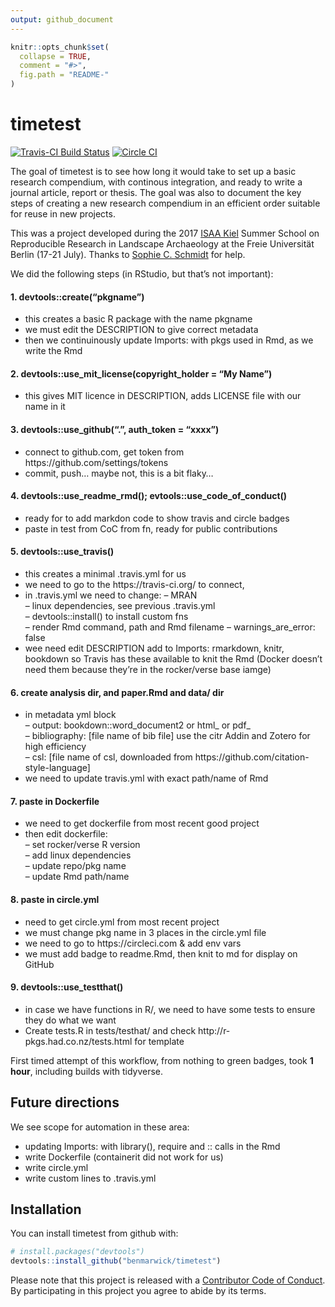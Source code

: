 ```yaml
---
output: github_document
---
```


<!-- README.md is generated from README.Rmd. Please edit that file -->

```r
knitr::opts_chunk$set(
  collapse = TRUE,
  comment = "#>",
  fig.path = "README-"
)
```

# timetest

[![Travis-CI Build Status](https://travis-ci.org/benmarwick/timetest.svg?branch=master)](https://travis-ci.org/benmarwick/timetest)  [![Circle CI](https://circleci.com/gh/benmarwick/timetest.svg?style=shield&circle-token=:circle-token)](https://circleci.com/gh/benmarwick/timetest)

The goal of timetest is to see how long it would take to set up a basic research compendium, with continous integration, and ready to write a journal article, report or thesis. The goal was also to document the key steps of creating a new research compendium in an efficient order suitable for reuse in new projects. 

This was a project developed during the 2017 [ISAA Kiel](https://isaakiel.github.io/) Summer School on Reproducible Research in Landscape Archaeology at the Freie Universität Berlin (17-21 July). Thanks to [Sophie C. Schmidt](https://github.com/SCSchmidt) for help.

We did the following steps (in RStudio, but that's not important):

#### 1. devtools::create("pkgname")    

- this creates a basic R package with the name pkgname
- we must edit the DESCRIPTION to give correct metadata
- then we continuinously update Imports: with pkgs used in Rmd, as we write the Rmd

#### 2. devtools::use_mit_license(copyright_holder = "My Name")

- this gives MIT licence in DESCRIPTION, adds LICENSE file with our name in it

#### 3. devtools::use_github(".", auth_token = "xxxx")         

- connect to github.com, get token from https://github.com/settings/tokens
- commit, push... maybe not, this is a bit flaky...

#### 4. devtools::use_readme_rmd(); evtools::use_code_of_conduct()     

- ready for to add markdon code to show travis and circle badges
- paste in test from CoC from fn, ready for public contributions

#### 5. devtools::use_travis()         

- this creates a minimal .travis.yml for us
- we need to go to the https://travis-ci.org/ to connect, 
- in .travis.yml we need to change: 
-- MRAN    
-- linux dependencies, see previous .travis.yml    
-- devtools::install() to install custom fns     
-- render Rmd command, path and Rmd filename 
-- warnings_are_error: false   
- wee need edit DESCRIPTION add to Imports: rmarkdown, knitr, bookdown so Travis has these available to knit the Rmd (Docker doesn't need them because they're in the rocker/verse base iamge)

#### 6. create analysis dir, and paper.Rmd and data/ dir

- in metadata yml block    
-- output: bookdown::word_document2  or html_ or pdf_  
-- bibliography: [file name of bib file] use the citr Addin and Zotero for high efficiency   
-- csl: [file name of csl, downloaded from https://github.com/citation-style-language]     
- we need to update travis.yml with exact path/name of Rmd    

#### 7. paste in Dockerfile           

- we need to get dockerfile from most recent good project   
- then edit dockerfile:   
-- set rocker/verse R version    
-- add linux dependencies    
-- update repo/pkg name   
-- update Rmd path/name    

#### 8. paste in circle.yml           

- need to get circle.yml from most recent project    
- we must change pkg name in 3 places in the circle.yml file    
- we need to go to https://circleci.com & add env vars
- we must add badge to readme.Rmd, then knit to md for display on GitHub  

#### 9. devtools::use_testthat()

- in case we have functions in R/, we need to have some tests to ensure they do what we want
- Create tests.R in tests/testhat/ and check http://r-pkgs.had.co.nz/tests.html for template


First timed attempt of this workflow, from nothing to green badges, took **1 hour**, including builds with tidyverse. 

## Future directions

We see scope for automation in these area:

- updating Imports: with library(), require and :: calls in the Rmd    
- write Dockerfile (containerit did not work for us)  
- write circle.yml   
- write custom lines to .travis.yml

## Installation

You can install timetest from github with:

```r
# install.packages("devtools")
devtools::install_github("benmarwick/timetest")
```

Please note that this project is released with a [Contributor Code of Conduct](CONDUCT.md). By participating in this project you agree to abide by its terms.
